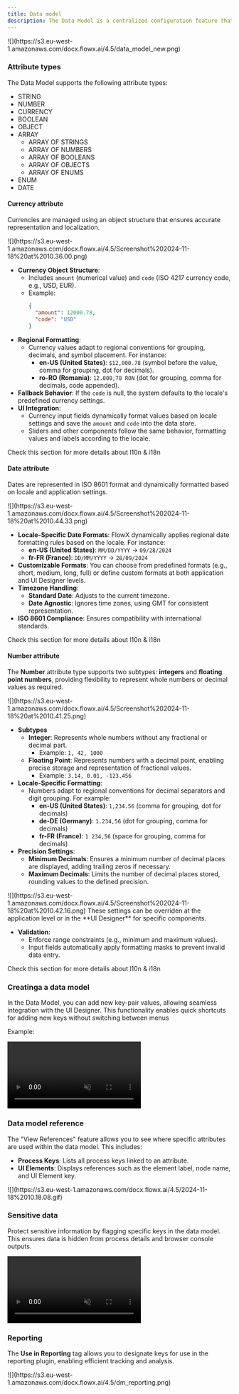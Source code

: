 ```yaml
---
title: Data model
description: The Data Model is a centralized configuration feature that enables efficient management of key-value attributes inside process definitions. It supports multiple attribute types, such as strings, numbers, booleans, objects, arrays, and enums, offering users the ability to define, update, delete, and apply data attributes seamlessly.
---
```


<Frame>
![](https://s3.eu-west-1.amazonaws.com/docx.flowx.ai/4.5/data_model_new.png)
</Frame>

### Attribute types

The Data Model supports the following attribute types:

* STRING
* NUMBER
* CURRENCY
* BOOLEAN
* OBJECT
* ARRAY
    * ARRAY OF STRINGS
    * ARRAY OF NUMBERS
    * ARRAY OF BOOLEANS
    * ARRAY OF OBJECTS
    * ARRAY OF ENUMS
* ENUM
* DATE

#### Currency attribute

Currencies are managed using an object structure that ensures accurate representation and localization.

<Frame>
![](https://s3.eu-west-1.amazonaws.com/docx.flowx.ai/4.5/Screenshot%202024-11-18%20at%2010.36.00.png)
</Frame>


- **Currency Object Structure**: 
  - Includes `amount` (numerical value) and `code` (ISO 4217 currency code, e.g., USD, EUR).
  - Example:
    ```json
    {
      "amount": 12000.78,
      "code": "USD"
    }
    ```
- **Regional Formatting**:
  - Currency values adapt to regional conventions for grouping, decimals, and symbol placement. For instance:
    - **en-US (United States)**: `$12,000.78` (symbol before the value, comma for grouping, dot for decimals).
    - **ro-RO (Romania)**: `12.000,78 RON` (dot for grouping, comma for decimals, code appended).
- **Fallback Behavior**: If the `code` is null, the system defaults to the locale's predefined currency settings.
- **UI Integration**:
  - Currency input fields dynamically format values based on locale settings and save the `amount` and `code` into the data store.
  - Sliders and other components follow the same behavior, formatting values and labels according to the locale.

<Card title=" Localization and internationalization" href="../ui-designer/localization-and-i18n" icon="page">
Check this section for more details about l10n & i18n
</Card>

#### Date attribute

Dates are represented in ISO 8601 format and dynamically formatted based on locale and application settings.


<Frame>
![](https://s3.eu-west-1.amazonaws.com/docx.flowx.ai/4.5/Screenshot%202024-11-18%20at%2010.44.33.png)
</Frame>

- **Locale-Specific Date Formats**: FlowX dynamically applies regional date formatting rules based on the locale. For instance:
  - **en-US (United States)**: `MM/DD/YYYY` → `09/28/2024`
  - **fr-FR (France)**: `DD/MM/YYYY` → `28/09/2024`
- **Customizable Formats**: You can choose from predefined formats (e.g., short, medium, long, full) or define custom formats at both application and UI Designer levels.
- **Timezone Handling**:
  - **Standard Date**: Adjusts to the current timezone.
  - **Date Agnostic**: Ignores time zones, using GMT for consistent representation.
- **ISO 8601 Compliance**: Ensures compatibility with international standards.

<Card title=" Localization and internationalization" href="../ui-designer/localization-and-i18n" icon="page">
Check this section for more details about l10n & i18n
</Card>

#### Number attribute

The **Number** attribute type supports two subtypes: **integers** and **floating point numbers**, providing flexibility to represent whole numbers or decimal values as required.

<Frame>
![](https://s3.eu-west-1.amazonaws.com/docx.flowx.ai/4.5/Screenshot%202024-11-18%20at%2010.41.25.png)
</Frame>

- **Subtypes**
    - **Integer**: Represents whole numbers without any fractional or decimal part.
        - Example: `1, 42, 1000`
    - **Floating Point**: Represents numbers with a decimal point, enabling precise storage and representation of fractional values.
        - Example: `3.14, 0.01, -123.456`
- **Locale-Specific Formatting**:
  - Numbers adapt to regional conventions for decimal separators and digit grouping. For example:
    - **en-US (United States)**: `1,234.56` (comma for grouping, dot for decimals)
    - **de-DE (Germany)**: `1.234,56` (dot for grouping, comma for decimals)
    - **fr-FR (France)**: `1 234,56` (space for grouping, comma for decimals)
- **Precision Settings**:
  - **Minimum Decimals**: Ensures a minimum number of decimal places are displayed, adding trailing zeros if necessary.
  - **Maximum Decimals**: Limits the number of decimal places stored, rounding values to the defined precision.

<Frame>
![](https://s3.eu-west-1.amazonaws.com/docx.flowx.ai/4.5/Screenshot%202024-11-18%20at%2010.42.16.png)
</Frame>

<Tip>
These settings can be overriden at the application level or in the **UI Designer** for specific components.
</Tip>

- **Validation**:
  - Enforce range constraints (e.g., minimum and maximum values).
  - Input fields automatically apply formatting masks to prevent invalid data entry.


<Card title=" Localization and internationalization" href="../ui-designer/localization-and-i18n" icon="page">
Check this section for more details about l10n & i18n
</Card>

### Creatinga a data model 

In the Data Model, you can add new key-pair values, allowing seamless integration with the UI Designer. This functionality enables quick shortcuts for adding new keys without switching between menus


Example:

<Frame>
<video
  autoPlay
  muted
  loop
  src="https://s3.eu-west-1.amazonaws.com/docx.flowx.ai/4.5/link_dm.mp4"
></video>
</Frame>



### Data model reference

The "View References" feature allows you to see where specific attributes are used within the data model. This includes:

- **Process Keys**: Lists all process keys linked to an attribute.
- **UI Elements**: Displays references such as the element label, node name, and UI Element key.

<Frame>
![](https://s3.eu-west-1.amazonaws.com/docx.flowx.ai/4.5/2024-11-18%2010.18.08.gif)
</Frame>

### Sensitive data

Protect sensitive information by flagging specific keys in the data model. This ensures data is hidden from process details and browser console outputs.

<Frame>
<video
  autoPlay
  muted
  loop
  src="https://s3.eu-west-1.amazonaws.com/docx.flowx.ai/4.5/dm_privacy.mp4"
></video>
</Frame>



### Reporting

The **Use in Reporting** tag allows you to designate keys for use in the reporting plugin, enabling efficient tracking and analysis.

<Frame>
![](https://s3.eu-west-1.amazonaws.com/docx.flowx.ai/4.5/dm_reporting.png)
</Frame>

<Card title ="Reporting" href="../../platform-deep-dive/plugins/custom-plugins/reporting/reporting-overview">
</Card>

